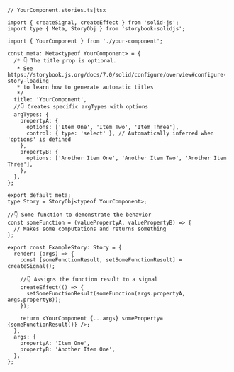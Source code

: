 ```tsx
// YourComponent.stories.ts|tsx

import { createSignal, createEffect } from 'solid-js';
import type { Meta, StoryObj } from 'storybook-solidjs';

import { YourComponent } from './your-component';

const meta: Meta<typeof YourComponent> = {
  /* 👇 The title prop is optional.
   * See https://storybook.js.org/docs/7.0/solid/configure/overview#configure-story-loading
   * to learn how to generate automatic titles
   */
  title: 'YourComponent',
  //👇 Creates specific argTypes with options
  argTypes: {
    propertyA: {
      options: ['Item One', 'Item Two', 'Item Three'],
      control: { type: 'select' }, // Automatically inferred when 'options' is defined
    },
    propertyB: {
      options: ['Another Item One', 'Another Item Two', 'Another Item Three'],
    },
  },
};

export default meta;
type Story = StoryObj<typeof YourComponent>;

//👇 Some function to demonstrate the behavior
const someFunction = (valuePropertyA, valuePropertyB) => {
  // Makes some computations and returns something
};

export const ExampleStory: Story = {
  render: (args) => {
    const [someFunctionResult, setSomeFunctionResult] = createSignal();

    //👇 Assigns the function result to a signal
    createEffect(() => {
      setSomeFunctionResult(someFunction(args.propertyA, args.propertyB));
    });

    return <YourComponent {...args} someProperty={someFunctionResult()} />;
  },
  args: {
    propertyA: 'Item One',
    propertyB: 'Another Item One',
  },
};
```
